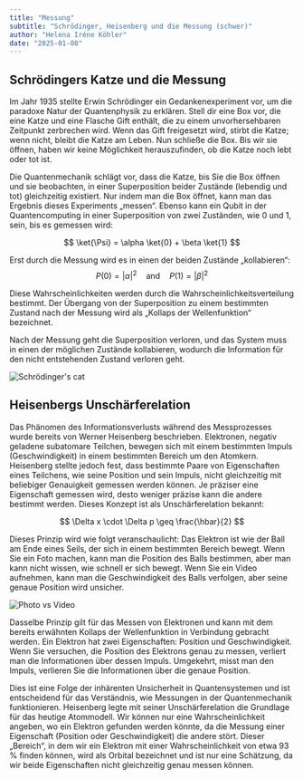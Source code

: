 ```yaml
---
title: "Messung"
subtitle: "Schrödinger, Heisenberg und die Messung (schwer)"
author: "Helena Iréne Köhler"
date: "2025-01-08"
---
```


## Schrödingers Katze und die Messung

Im Jahr 1935 stellte Erwin Schrödinger ein Gedankenexperiment vor, um die paradoxe Natur der Quantenphysik zu erklären. Stell dir eine Box vor, die eine Katze und eine Flasche Gift enthält, die zu einem unvorhersehbaren Zeitpunkt zerbrechen wird. Wenn das Gift freigesetzt wird, stirbt die Katze; wenn nicht, bleibt die Katze am Leben. Nun schließe die Box. Bis wir sie öffnen, haben wir keine Möglichkeit herauszufinden, ob die Katze noch lebt oder tot ist.

Die Quantenmechanik schlägt vor, dass die Katze, bis Sie die Box öffnen und sie beobachten, in einer Superposition beider Zustände (lebendig und tot) gleichzeitig existiert. Nur indem man die Box öffnet, kann man das Ergebnis dieses Experiments „messen“. Ebenso kann ein Qubit in der Quantencomputing in einer Superposition von zwei Zuständen, wie 0 und 1, sein, bis es gemessen wird:

$$ 
\ket{\Psi} = \alpha \ket{0} + \beta \ket{1} 
$$

Erst durch die Messung wird es in einen der beiden Zustände „kollabieren“: 
$$ 
P(0) = |\alpha|^2 \quad \text{and} \quad P(1) = |\beta|^2 
$$

Diese Wahrscheinlichkeiten werden durch die Wahrscheinlichkeitsverteilung bestimmt. Der Übergang von der Superposition zu einem bestimmten Zustand nach der Messung wird als „Kollaps der Wellenfunktion“ bezeichnet.

Nach der Messung geht die Superposition verloren, und das System muss in einen der möglichen Zustände kollabieren, wodurch die Information für den nicht entstehenden Zustand verloren geht.

![Schrödinger's cat](/posts/assets/entries/measurement/measurement_cat.png)

## Heisenbergs Unschärferelation

Das Phänomen des Informationsverlusts während des Messprozesses wurde bereits von Werner Heisenberg beschrieben. Elektronen, negativ geladene subatomare Teilchen, bewegen sich mit einem bestimmten Impuls (Geschwindigkeit) in einem bestimmten Bereich um den Atomkern. Heisenberg stellte jedoch fest, dass bestimmte Paare von Eigenschaften eines Teilchens, wie seine Position und sein Impuls, nicht gleichzeitig mit beliebiger Genauigkeit gemessen werden können. Je präziser eine Eigenschaft gemessen wird, desto weniger präzise kann die andere bestimmt werden. Dieses Konzept ist als Unschärferelation bekannt:

$$ 
\Delta x \cdot \Delta p \geq \frac{\hbar}{2} 
$$

Dieses Prinzip wird wie folgt veranschaulicht: Das Elektron ist wie der Ball am Ende eines Seils, der sich in einem bestimmten Bereich bewegt. Wenn Sie ein Foto machen, kann man die Position des Balls bestimmen, aber man kann nicht wissen, wie schnell er sich bewegt. Wenn Sie ein Video aufnehmen, kann man die Geschwindigkeit des Balls verfolgen, aber seine genaue Position wird unsicher.

![Photo vs Video](/posts/assets/entries/measurement/cam_analogy.png)

Dasselbe Prinzip gilt für das Messen von Elektronen und kann mit dem bereits erwähnten Kollaps der Wellenfunktion in Verbindung gebracht werden. Ein Elektron hat zwei Eigenschaften: Position und Geschwindigkeit. Wenn Sie versuchen, die Position des Elektrons genau zu messen, verliert man die Informationen über dessen Impuls. Umgekehrt, misst man den Impuls, verlieren Sie die Informationen über die genaue Position.

Dies ist eine Folge der inhärenten Unsicherheit in Quantensystemen und ist entscheidend für das Verständnis, wie Messungen in der Quantenmechanik funktionieren. Heisenberg legte mit seiner Unschärferelation die Grundlage für das heutige Atommodell. Wir können nur eine Wahrscheinlichkeit angeben, wo ein Elektron gefunden werden könnte, da die Messung einer Eigenschaft (Position oder Geschwindigkeit) die andere stört. Dieser „Bereich“, in dem wir ein Elektron mit einer Wahrscheinlichkeit von etwa 93 % finden können, wird als Orbital bezeichnet und ist nur eine Schätzung, da wir beide Eigenschaften nicht gleichzeitig genau messen können.
